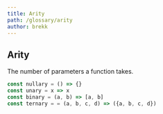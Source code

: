 ```yaml
---
title: Arity
path: /glossary/arity
author: brekk
---
```


## Arity

The number of parameters a function takes.

```js
const nullary = () => {}
const unary = x => x
const binary = (a, b) => [a, b]
const ternary = = (a, b, c, d) => ({a, b, c, d})
```
